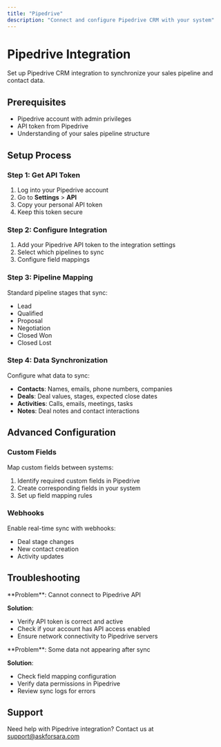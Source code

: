 ```yaml
---
title: "Pipedrive"
description: "Connect and configure Pipedrive CRM with your system"
---
```


# Pipedrive Integration

Set up Pipedrive CRM integration to synchronize your sales pipeline and contact data.

## Prerequisites

- Pipedrive account with admin privileges
- API token from Pipedrive
- Understanding of your sales pipeline structure

## Setup Process

### Step 1: Get API Token

1. Log into your Pipedrive account
2. Go to **Settings** \> **API**
3. Copy your personal API token
4. Keep this token secure

### Step 2: Configure Integration

1. Add your Pipedrive API token to the integration settings
2. Select which pipelines to sync
3. Configure field mappings

### Step 3: Pipeline Mapping

Standard pipeline stages that sync:

- Lead
- Qualified
- Proposal
- Negotiation
- Closed Won
- Closed Lost

### Step 4: Data Synchronization

Configure what data to sync:

- **Contacts**: Names, emails, phone numbers, companies
- **Deals**: Deal values, stages, expected close dates
- **Activities**: Calls, emails, meetings, tasks
- **Notes**: Deal notes and contact interactions

## Advanced Configuration

### Custom Fields

Map custom fields between systems:

1. Identify required custom fields in Pipedrive
2. Create corresponding fields in your system
3. Set up field mapping rules

### Webhooks

Enable real-time sync with webhooks:

- Deal stage changes
- New contact creation
- Activity updates

## Troubleshooting

<Accordion title="API Connection Issues">
  **Problem**: Cannot connect to Pipedrive API

  **Solution**:

  - Verify API token is correct and active
  - Check if your account has API access enabled
  - Ensure network connectivity to Pipedrive servers
</Accordion>

<Accordion title="Missing Data">
  **Problem**: Some data not appearing after sync

  **Solution**:

  - Check field mapping configuration
  - Verify data permissions in Pipedrive
  - Review sync logs for errors
</Accordion>

## Support

Need help with Pipedrive integration? Contact us at [support@askforsara.com](mailto:support@askforsara.com)